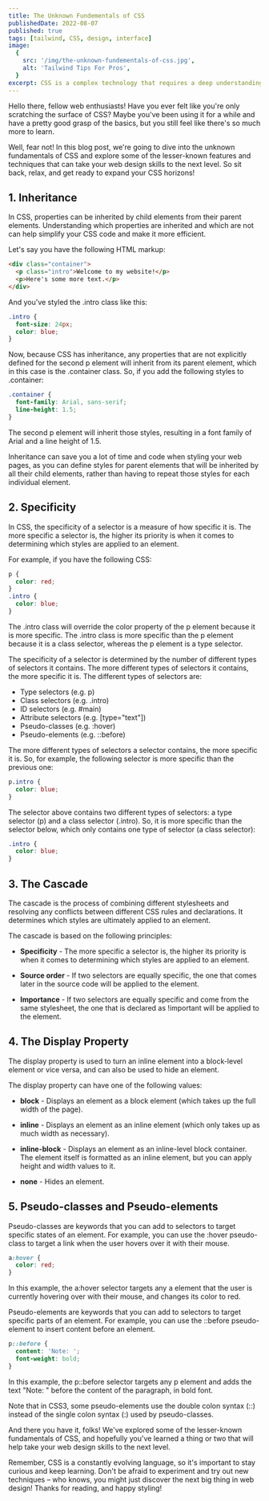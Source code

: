 ```yaml
---
title: The Unknown Fundementals of CSS
publishedDate: 2022-08-07
published: true
tags: [tailwind, CSS, design, interface]
image:
  {
    src: '/img/the-unknown-fundementals-of-css.jpg',
    alt: 'Tailwind Tips For Pros',
  }
excerpt: CSS is a complex technology that requires a deep understanding of its many features and properties to use it effectively. By learning these lesser-known fundamentals, you can improve your skills as a web developer and create more efficient and effective web pages.
---
```


Hello there, fellow web enthusiasts! Have you ever felt like you're only scratching the surface of CSS? Maybe you've been using it for a while and have a pretty good grasp of the basics, but you still feel like there's so much more to learn.

Well, fear not! In this blog post, we're going to dive into the unknown fundamentals of CSS and explore some of the lesser-known features and techniques that can take your web design skills to the next level. So sit back, relax, and get ready to expand your CSS horizons!

## 1. Inheritance

In CSS, properties can be inherited by child elements from their parent elements. Understanding which properties are inherited and which are not can help simplify your CSS code and make it more efficient.

Let's say you have the following HTML markup:

```html
<div class="container">
  <p class="intro">Welcome to my website!</p>
  <p>Here's some more text.</p>
</div>
```

And you've styled the .intro class like this:

```css
.intro {
  font-size: 24px;
  color: blue;
}
```

Now, because CSS has inheritance, any properties that are not explicitly defined for the second p element will inherit from its parent element, which in this case is the .container class. So, if you add the following styles to .container:

```css
.container {
  font-family: Arial, sans-serif;
  line-height: 1.5;
}
```

The second p element will inherit those styles, resulting in a font family of Arial and a line height of 1.5.

Inheritance can save you a lot of time and code when styling your web pages, as you can define styles for parent elements that will be inherited by all their child elements, rather than having to repeat those styles for each individual element.

## 2. Specificity

In CSS, the specificity of a selector is a measure of how specific it is. The more specific a selector is, the higher its priority is when it comes to determining which styles are applied to an element.

For example, if you have the following CSS:

```css
p {
  color: red;
}
.intro {
  color: blue;
}
```

The .intro class will override the color property of the p element because it is more specific. The .intro class is more specific than the p element because it is a class selector, whereas the p element is a type selector.

The specificity of a selector is determined by the number of different types of selectors it contains. The more different types of selectors it contains, the more specific it is. The different types of selectors are:

- Type selectors (e.g. p)
- Class selectors (e.g. .intro)
- ID selectors (e.g. #main)
- Attribute selectors (e.g. [type="text"])
- Pseudo-classes (e.g. :hover)
- Pseudo-elements (e.g. ::before)

The more different types of selectors a selector contains, the more specific it is. So, for example, the following selector is more specific than the previous one:

```css
p.intro {
  color: blue;
}
```

The selector above contains two different types of selectors: a type selector (p) and a class selector (.intro). So, it is more specific than the selector below, which only contains one type of selector (a class selector):

```css
.intro {
  color: blue;
}
```

## 3. The Cascade

The cascade is the process of combining different stylesheets and resolving any conflicts between different CSS rules and declarations. It determines which styles are ultimately applied to an element.

The cascade is based on the following principles:

- **Specificity** - The more specific a selector is, the higher its priority is when it comes to determining which styles are applied to an element.

- **Source order** - If two selectors are equally specific, the one that comes later in the source code will be applied to the element.

- **Importance** - If two selectors are equally specific and come from the same stylesheet, the one that is declared as !important will be applied to the element.

## 4. The Display Property

The display property is used to turn an inline element into a block-level element or vice versa, and can also be used to hide an element.

The display property can have one of the following values:

- **block** - Displays an element as a block element (which takes up the full width of the page).

- **inline** - Displays an element as an inline element (which only takes up as much width as necessary).

- **inline-block** - Displays an element as an inline-level block container. The element itself is formatted as an inline element, but you can apply height and width values to it.

- **none** - Hides an element.

## 5. Pseudo-classes and Pseudo-elements

Pseudo-classes are keywords that you can add to selectors to target specific states of an element. For example, you can use the :hover pseudo-class to target a link when the user hovers over it with their mouse.

```css
a:hover {
  color: red;
}
```

In this example, the a:hover selector targets any a element that the user is currently hovering over with their mouse, and changes its color to red.

Pseudo-elements are keywords that you can add to selectors to target specific parts of an element. For example, you can use the ::before pseudo-element to insert content before an element.

```css
p::before {
  content: 'Note: ';
  font-weight: bold;
}
```

In this example, the p::before selector targets any p element and adds the text "Note: " before the content of the paragraph, in bold font.

Note that in CSS3, some pseudo-elements use the double colon syntax (::) instead of the single colon syntax (:) used by pseudo-classes.

And there you have it, folks! We've explored some of the lesser-known fundamentals of CSS, and hopefully you've learned a thing or two that will help take your web design skills to the next level.

Remember, CSS is a constantly evolving language, so it's important to stay curious and keep learning. Don't be afraid to experiment and try out new techniques – who knows, you might just discover the next big thing in web design! Thanks for reading, and happy styling!
